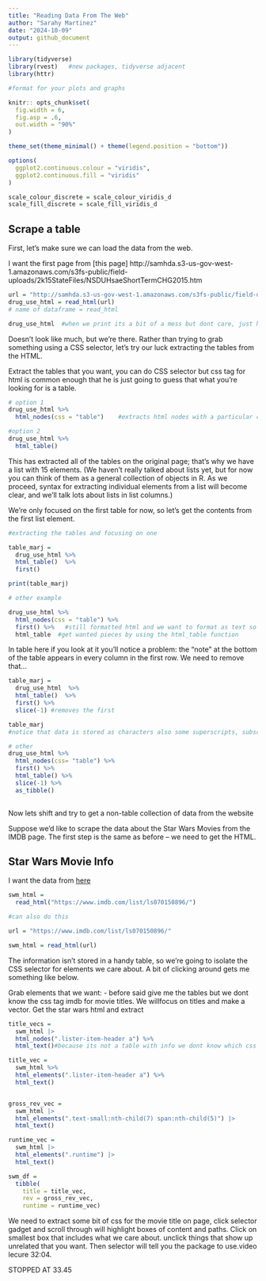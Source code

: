 ```yaml
---
title: "Reading Data From The Web"
author: "Sarahy Martinez"
date: "2024-10-09"
output: github_document
---
```



```r
library(tidyverse)
library(rvest)   #new packages, tidyverse adjacent 
library(httr)

#format for your plots and graphs

knitr:: opts_chunk$set(
  fig.width = 6,
  fig.asp = .6,
  out.width = "90%"
)

theme_set(theme_minimal() + theme(legend.position = "bottom"))

options(
  ggplot2.continuous.colour = "viridis",
  ggplot2.continuous.fill = "viridis"
)

scale_colour_discrete = scale_colour_viridis_d
scale_fill_discrete = scale_fill_viridis_d
```

## Scrape a table

First, let’s make sure we can load the data from the web.


I want the first page from [this page] http://samhda.s3-us-gov-west-1.amazonaws.com/s3fs-public/field-uploads/2k15StateFiles/NSDUHsaeShortTermCHG2015.htm

```r
url = "http://samhda.s3-us-gov-west-1.amazonaws.com/s3fs-public/field-uploads/2k15StateFiles/NSDUHsaeShortTermCHG2015.htm"
drug_use_html = read_html(url)
# name of dataframe = read_html 

drug_use_html  #when we print its a bit of a mess but dont care, just happy that we have an html doc
```

Doesn’t look like much, but we’re there. Rather than trying to grab something using a CSS selector, let’s try our luck extracting the tables from the HTML.

Extract the tables that you want, you can do CSS selector but css tag for html is common enough that he is just going to guess that what you're looking for is a table.

```r
# option 1 
drug_use_html %>% 
  html_nodes(css = "table")    #extracts html nodes with a particular css tag, have table but not good bc dont have tibble

#option 2
drug_use_html %>% 
  html_table()


```

This has extracted all of the tables on the original page; that’s why we have a list with 15 elements. (We haven’t really talked about lists yet, but for now you can think of them as a general collection of objects in R. As we proceed, syntax for extracting individual elements from a list will become clear, and we’ll talk lots about lists in list columns.)

We’re only focused on the first table for now, so let’s get the contents from the first list element.


```r
#extracting the tables and focusing on one 

table_marj = 
  drug_use_html %>% 
  html_table()  %>%
  first() 

print(table_marj)

# other example 

drug_use_html %>% 
  html_nodes(css = "table") %>% 
  first() %>%   #still formatted html and we want to format as text so we will parce html to strip html and  
  html_table  #get wanted pieces by using the html_table function 

```

In table here if you look at it you’ll notice a problem: the “note” at the bottom of the table appears in every column in the first row. We need to remove that…

```r
table_marj = 
  drug_use_html  %>%
  html_table()  %>%
  first() %>% 
  slice(-1) #removes the first 

table_marj
#notice that data is stored as characters also some superscripts, subscripts, data not necessarily tidy, very least we pulled data from the internet

# other 
drug_use_html %>% 
  html_nodes(css= "table") %>% 
  first() %>% 
  html_table() %>% 
  slice(-1) %>% 
  as_tibble()
  
```

Now lets shift and try to get a non-table collection of data from the website 

Suppose we’d like to scrape the data about the Star Wars Movies from the IMDB page. The first step is the same as before – we need to get the HTML.

## Star Wars Movie Info

I want the data from [here](https://www.imdb.com/list/ls070150896/)

```r
swm_html = 
  read_html("https://www.imdb.com/list/ls070150896/")

#can also do this 

url = "https://www.imdb.com/list/ls070150896/"

swm_html = read_html(url)

```

The information isn’t stored in a handy table, so we’re going to isolate the CSS selector for elements we care about. A bit of clicking around gets me something like below.

Grab elements that we want:
- before said give me the tables but we dont know the css tag imdb for movie titles. We willfocus on titles and make a vector. Get the star wars html and extract 

```r
title_vecs = 
  swm_html |>
  html_nodes(".lister-item-header a") %>% 
  html_text()#because its not a table with info we dont know which css function, so use selector gadget page, this isnt working so other option 

title_vec = 
  swm_html %>% 
  html_elements(".lister-item-header a") %>% 
  html_text()


gross_rev_vec = 
  swm_html |>
  html_elements(".text-small:nth-child(7) span:nth-child(5)") |>
  html_text()

runtime_vec = 
  swm_html |>
  html_elements(".runtime") |>
  html_text()

swm_df = 
  tibble(
    title = title_vec,
    rev = gross_rev_vec,
    runtime = runtime_vec)
```

We need to extract some bit of css for the movie title 
on page, click selector gadget and scroll through will highlight boxes of content and paths. Click on smallest box that includes what we care about. unclick things that show up unrelated that you want. Then selector will tell you the package to use.video lecure 32:04. 

STOPPED AT 33.45








